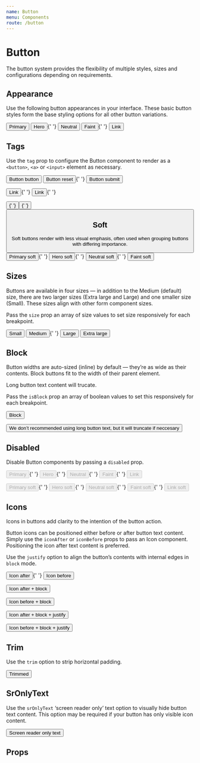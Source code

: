 ```yaml
---
name: Button
menu: Components
route: /button
---
```



# Button

The button system provides the flexibility of multiple styles, sizes and configurations depending on requirements.

## Appearance

Use the following button appearances in your interface. These basic button styles form the base styling options for all other button variations.

<Playground>
	<Button appearance="primary">Primary</Button> <Button appearance="hero">Hero</Button>{' '}
	<Button appearance="neutral">Neutral</Button> <Button appearance="faint">Faint</Button>{' '}
	<Button appearance="link">Link</Button>
</Playground>

## Tags

Use the `tag` prop to configure the Button component to render as a `<button>`, `<a>` or `<input>` element as necessary.

<Playground>
	<p>
		<Button type="button">Button button</Button> <Button type="reset">Button reset</Button>{' '}
		<Button type="submit">Button submit</Button>
	</p>
	<p>
		<Button href="#0">Link</Button>{' '}
		<Button href="#0" appearance="link">
			Link
		</Button>{' '}
	</p>
	<p>
		<Button tag="input" type="button" value="Input button" />{' '}
		<Button tag="input" type="reset" value="Input reset" />{' '}
		<Button tag="input" type="submit" value="Input submit" />
	</p>
</Playground>

## Soft

Soft buttons render with less visual emphasis, often used when grouping buttons with differing importance.

<Playground>
	<Button appearance="primary" isSoft>
		Primary soft
	</Button>{' '}
	<Button appearance="hero" isSoft>
		Hero soft
	</Button>{' '}
	<Button appearance="neutral" isSoft>
		Neutral soft
	</Button>{' '}
	<Button appearance="faint" isSoft>
		Faint soft
	</Button>
</Playground>

## Sizes

Buttons are available in four sizes — in addition to the Medium (default) size, there are two larger sizes (Extra large and Large) and one smaller size (Small). These sizes align with other form component sizes.

Pass the `size` prop an array of size values to set size responsively for each breakpoint.

<Playground>
	<Button size="small">Small</Button> <Button size="medium">Medium</Button>{' '}
	<Button size="large">Large</Button> <Button size="xlarge">Extra large</Button>
</Playground>

## Block

Button widths are auto-sized (inline) by default — they’re as wide as their contents. Block buttons fit to the width of their parent element.

Long button text content will trucate.

Pass the `isBlock` prop an array of boolean values to set this responsively for each breakpoint.

<Playground>
	<p>
		<Button isBlock>Block</Button>
	</p>
	<p>
		<Button isBlock>
			We don’t recommended using long button text, but it will truncate if neccesary
		</Button>
	</p>
</Playground>

## Disabled

Disable Button components by passing a `disabled` prop.

<Playground>
	<p>
		<Button appearance="primary" disabled>
			Primary
		</Button>{' '}
		<Button appearance="hero" disabled>
			Hero
		</Button>{' '}
		<Button appearance="neutral" disabled>
			Neutral
		</Button>{' '}
		<Button appearance="faint" disabled>
			Faint
		</Button>{' '}
		<Button appearance="link" disabled>
			Link
		</Button>
	</p>
	<p>
		<Button appearance="primary" isSoft disabled>
			Primary soft
		</Button>{' '}
		<Button appearance="hero" isSoft disabled>
			Hero soft
		</Button>{' '}
		<Button appearance="neutral" isSoft disabled>
			Neutral soft
		</Button>{' '}
		<Button appearance="faint" isSoft disabled>
			Faint soft
		</Button>{' '}
		<Button appearance="link" isSoft disabled>
			Link soft
		</Button>
	</p>
</Playground>

## Icons

Icons in buttons add clarity to the intention of the button action.

Button icons can be positioned either before or after button text content. Simply use the `iconAfter` or `iconBefore` props to pass an Icon component. Positioning the icon after text content is preferred.

Use the `justify` option to align the button’s contents with internal edges in `block` mode.

<Playground>
	<p>
		<Button iconAfter={InfoIcon}>Icon after</Button>{' '}
		<Button iconBefore={InfoIcon}>Icon before</Button>
	</p>
	<p>
		<Button iconAfter={InfoIcon} isBlock>
			Icon after + block
		</Button>
	</p>
	<p>
		<Button iconBefore={InfoIcon} isBlock>
			Icon before + block
		</Button>
	</p>
	<p>
		<Button iconAfter={InfoIcon} justify isBlock>
			Icon after + block + justify
		</Button>
	</p>
	<p>
		<Button iconBefore={InfoIcon} justify isBlock>
			Icon before + block + justify
		</Button>
	</p>
</Playground>

## Trim

Use the `trim` option to strip horizontal padding.

<Playground>
	<Button appearance="link" isTrim>
		Trimmed
	</Button>
</Playground>

## SrOnlyText

Use the `srOnlyText` ‘screen reader only’ text option to visually hide button text content. This option may be required if your button has only visible icon content.

<Playground>
	<Button iconAfter={HouseIcon} isSrOnlyText>
		Screen reader only text
	</Button>
</Playground>

## Props

<PropsTable of={Button} />
